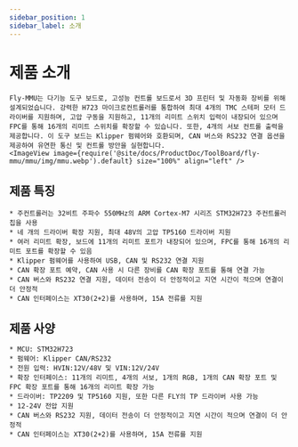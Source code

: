 ```yaml
---
sidebar_position: 1
sidebar_label: 소개
---
```






# 제품 소개

    Fly-MMU는 다기능 도구 보드로, 고성능 컨트롤 보드로서 3D 프린터 및 자동화 장비를 위해 설계되었습니다. 강력한 H723 마이크로컨트롤러를 통합하여 최대 4개의 TMC 스테퍼 모터 드라이버를 지원하며, 고압 구동을 지원하고, 11개의 리미트 스위치 입력이 내장되어 있으며 FPC를 통해 16개의 리미트 스위치를 확장할 수 있습니다. 또한, 4개의 서보 컨트롤 출력을 제공합니다. 이 도구 보드는 Klipper 펌웨어와 호환되며, CAN 버스와 RS232 연결 옵션을 제공하여 유연한 통신 및 컨트롤 방안을 실현합니다.
    <ImageView image={require('@site/docs/ProductDoc/ToolBoard/fly-mmu/mmu/img/mmu.webp').default} size="100%" align="left" />

## 제품 특징

    * 주컨트롤러는 32비트 주파수 550MHz의 ARM Cortex-M7 시리즈 STM32H723 주컨트롤러 칩을 사용
    * 네 개의 드라이버 확장 지원, 최대 48V의 고압 TP5160 드라이버 지원
    * 여러 리미트 확장, 보드에 11개의 리미트 포트가 내장되어 있으며, FPC를 통해 16개의 리미트 포트를 확장할 수 있음
    * Klipper 펌웨어를 사용하여 USB, CAN 및 RS232 연결 지원
    * CAN 확장 포트 예약, CAN 사용 시 다른 장비를 CAN 확장 포트를 통해 연결 가능
    * CAN 버스와 RS232 연결 지원, 데이터 전송이 더 안정적이고 지연 시간이 적으며 연결이 더 안정적
    * CAN 인터페이스는 XT30(2+2)를 사용하며, 15A 전류를 지원

## 제품 사양

    * MCU: STM32H723
    * 펌웨어: Klipper CAN/RS232
    * 전원 입력: HVIN:12V/48V 및 VIN:12V/24V
    * 확장 인터페이스: 11개의 리미트, 4개의 서보, 1개의 RGB, 1개의 CAN 확장 포트 및 FPC 확장 포트를 통해 16개의 리미트 확장 가능
    * 드라이버: TP2209 및 TP5160 지원, 또한 다른 FLY의 TP 드라이버 사용 가능
    * 12-24V 전압 지원
    * CAN 버스와 RS232 지원, 데이터 전송이 더 안정적이고 지연 시간이 적으며 연결이 더 안정적
    * CAN 인터페이스는 XT30(2+2)를 사용하며, 15A 전류를 지원

   